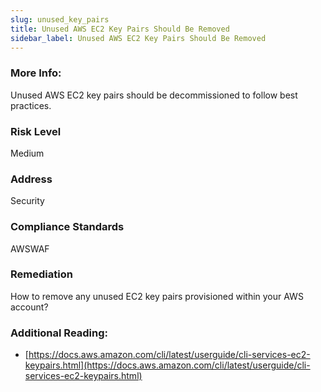 ```yaml
---
slug: unused_key_pairs
title: Unused AWS EC2 Key Pairs Should Be Removed
sidebar_label: Unused AWS EC2 Key Pairs Should Be Removed
---
```


### More Info:

Unused AWS EC2 key pairs should be decommissioned to follow best practices.

### Risk Level

Medium

### Address

Security

### Compliance Standards

AWSWAF

### Remediation

How to remove any unused EC2 key pairs provisioned within your AWS account?

### Additional Reading:

- [https://docs.aws.amazon.com/cli/latest/userguide/cli-services-ec2-keypairs.html](https://docs.aws.amazon.com/cli/latest/userguide/cli-services-ec2-keypairs.html) 

